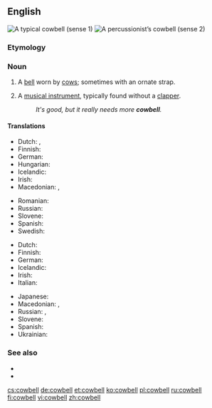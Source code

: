 ==English==
[[Image:Cowbell-2.jpg|thumb|right|A typical cowbell (sense 1)]]
[[Image:Koebel.jpg|thumb|right|A percussionist’s cowbell (sense 2)]]
{{rfex|sound file, please}}
===Etymology===
{{compound|cow|bell|lang=en}}

===Noun===
{{en-noun|~}}

# A [[bell]] worn by [[cow]]s; sometimes with an ornate strap.
# {{context|musical instruments|lang=en}} A [[musical instrument]], typically found without a [[clapper]].
#: ''It's good, but it really needs more '''cowbell'''.''

====Translations====
{{trans-top|bell worn by cows}}
* Dutch: {{t|nl|koeienbel|f}}, {{t+|nl|koebel|f}}
* Finnish: {{t+|fi|lehmänkello}}
* German: {{t|de|Kuhglocke|f}}
* Hungarian: {{t+|hu|kolomp}}
* Icelandic: {{t|is|kúabjalla|f}}
* Irish: {{t|ga|clog eallaigh|m}}
* Macedonian: {{t|mk|клопотарец|m|tr=klopotárec}}, {{t|mk|прапорец|m|tr=práporec}}
{{trans-mid}}
* Romanian: {{t+|ro|talangă|f}}
* Russian: {{t|ru|коровий колокольчик|m|tr=koróvij kolokól’čik}}
* Slovene: {{t|sl|kravji zvonec|m}}
* Spanish: {{t|es|cencerro|m}}
* Swedish: {{t+|sv|koskälla|c}}
{{trans-bottom}}

{{trans-top|musical instrument}}
* Dutch: {{t+|nl|koebel|f}}
* Finnish: {{t+|fi|lehmänkello}}
* German: {{t|de|Kuhglocke|f}}
* Icelandic: {{t|is|kúabjalla|f}}
* Irish: {{t|ga|clog eallaigh|m}}
* Italian: {{t+|it|campanaccio|m}}
{{trans-mid}}
* Japanese: {{t|ja|カウベル|tr=kauberu}}
* Macedonian: {{t|mk|клопотарец|m|tr=klopotárec}}, {{t|mk|прапорец|m|tr=práporec}}
* Russian: {{t+|ru|колоколец|m|tr=kolokólets}}, {{t|ru|сенсерро|n|tr=sensérro}}
* Slovene: {{t|sl|kravji zvonec|m}}
* Spanish: {{t|es|cencerro|m}}
* Ukrainian: {{t|uk|тронка|f|tr=tronka}}
{{trans-bottom}}

===See also===
* {{projectlink|wikipedia}}
* {{projectlink|wikipedia|More cowbell}}
[[cs:cowbell]]
[[de:cowbell]]
[[et:cowbell]]
[[ko:cowbell]]
[[pl:cowbell]]
[[ru:cowbell]]
[[fi:cowbell]]
[[vi:cowbell]]
[[zh:cowbell]]